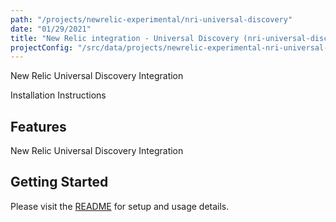 ```yaml
---
path: "/projects/newrelic-experimental/nri-universal-discovery"
date: "01/29/2021"
title: "New Relic integration - Universal Discovery (nri-universal-discovery)"
projectConfig: "/src/data/projects/newrelic-experimental-nri-universal-discovery.json"
---
```


<!-- Imports must occur at the top of the file -->

New Relic Universal Discovery Integration

<Link to="https://github.com/newrelic-experimental/nri-universal-discovery">Installation Instructions</Link>

## Features

New Relic Universal Discovery Integration

## Getting Started

Please visit the [README](https://github.com/newrelic-experimental/nri-universal-discovery#readme) for setup and usage details.
